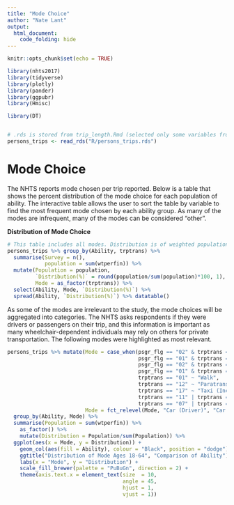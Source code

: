 ```yaml
---
title: "Mode Choice"
author: "Nate Lant"
output: 
  html_document:
    code_folding: hide
---
```


```r
knitr::opts_chunk$set(echo = TRUE)

library(nhts2017)
library(tidyverse)
library(plotly)
library(pander)
library(ggpubr)
library(Hmisc)

library(DT)


# .rds is stored from trip_length.Rmd (selected only some variables from nhts_trips)
persons_trips <- read_rds("R/persons_trips.rds")
```

# Mode Choice

The NHTS reports mode chosen per trip reported. Below is a table that shows the percent distribution of the mode choice for each population of ability. The interactive table allows the user to sort the table by variable to find the most frequent mode chosen by each ability group. As many of the modes are infrequent, many of the modes can be considered "other".

**Distribution of Mode Choice**
```r
# This table includes all modes. Distribution is of weighted population.
persons_trips %>% group_by(Ability, trptrans) %>%
  summarise(Survey = n(),
            population = sum(wtperfin)) %>%
  mutate(Population = population,
         `Distribution(%)` = round(population/sum(population)*100, 1),
         Mode = as_factor(trptrans)) %>%
  select(Ability, Mode, `Distribution(%)`) %>%
  spread(Ability, `Distribution(%)`) %>% datatable()
```

As some of the modes are irrelevant to the study, the mode choices will be aggregated into categories. The NHTS asks respondents if they were drivers or passengers on their trip, and this information is important as many wheelchair-dependent individuals may rely on others for private transportation. The following modes were highlighted as most relevant.
```r
persons_trips %>% mutate(Mode = case_when(psgr_flg == "02" & trptrans == "03" | trptrans == "04" | trptrans == "06"  ~ "Car (Driver)",
                                          psgr_flg == "01" & trptrans == "03" | trptrans == "04" | trptrans == "06"  ~ "Car (Passenger)",
                                          psgr_flg == "02" & trptrans == "05" ~ "Van (Driver)",
                                          psgr_flg == "01" & trptrans == "05" ~ "Van (Passenger)",
                                          trptrans == "01" ~ "Walk",
                                          trptrans == "12" ~ "Paratransit",
                                          trptrans == "17" ~ "Taxi (Including Uber/Lyft)",
                                          trptrans == "11" | trptrans == "16"  ~ "Local Transit",
                                          trptrans == "07" | trptrans == "08" | trptrans == "09" | trptrans == "10" | trptrans == "14" | trptrans == "15" | trptrans == "18" | trptrans == "19" | trptrans == "20" | trptrans == "97" | trptrans == "02" | trptrans == "13"  ~ "Other"),
                         Mode = fct_relevel(Mode, "Car (Driver)", "Car (Passenger)", "Van (Driver)", "Van (Passenger)", "Local Transit", "Paratransit", "Taxi (Including Uber/Lyft)", "Walk", "Other"))  %>%
  group_by(Ability, Mode) %>%
  summarise(Population = sum(wtperfin)) %>%
    as_factor() %>%
    mutate(Distribution = Population/sum(Population)) %>%
  ggplot(aes(x = Mode, y = Distribution)) + 
    geom_col(aes(fill = Ability), colour = "Black", position = "dodge") +
    ggtitle("Distribution of Mode Ages 18-64", "Comparison of Ability") +
    labs(x = "Mode", y = "Distribution") +
    scale_fill_brewer(palette = "PuBuGn", direction = 2) + 
    theme(axis.text.x = element_text(size  = 10, 
                                     angle = 45,
                                     hjust = 1,
                                     vjust = 1))
```

